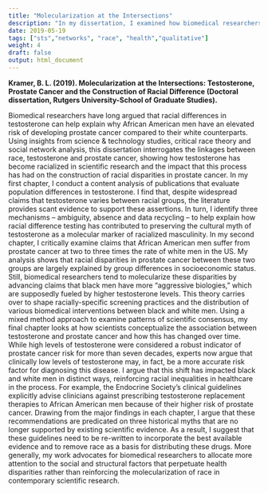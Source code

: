 ```yaml
---
title: "Molecularization at the Intersections"
description: "In my dissertation, I examined how biomedical researchers produce racialized claims about testosterone, prostate cancer, and health disparities in biomedical research."
date: 2019-05-19 
tags: ["sts","networks", "race", "health","qualitative"]
weight: 4
draft: false
output: html_document
--- 
```


**Kramer, B. L. (2019). Molecularization at the Intersections: Testosterone, Prostate Cancer and the Construction of Racial Difference (Doctoral dissertation, Rutgers University-School of Graduate Studies).**

Biomedical researchers have long argued that racial differences in testosterone can help explain why African American men have an elevated risk of developing prostate cancer compared to their white counterparts. Using insights from science & technology studies, critical race theory and social network analysis, this dissertation interrogates the linkages between race, testosterone and prostate cancer, showing how testosterone has become racialized in scientific research and the impact that this process has had on the construction of racial disparities in prostate cancer. In my first chapter, I conduct a content analysis of publications that evaluate population differences in testosterone. I find that, despite widespread claims that testosterone varies between racial groups, the literature provides scant evidence to support these assertions. In turn, I identify three mechanisms – ambiguity, absence and data recycling – to help explain how racial difference testing has contributed to preserving the cultural myth of testosterone as a molecular marker of racialized masculinity. In my second chapter, I critically examine claims that African American men suffer from prostate cancer at two to three times the rate of white men in the US. My analysis shows that racial disparities in prostate cancer between these two groups are largely explained by group differences in socioeconomic status. Still, biomedical researchers tend to molecularize these disparities by advancing claims that black men have more “aggressive biologies,” which are supposedly fueled by higher testosterone levels. This theory carries over to shape racially-specific screening practices and the distribution of various biomedical interventions between black and white men. Using a mixed method approach to examine patterns of scientific consensus, my final chapter looks at how scientists conceptualize the association between testosterone and prostate cancer and how this has changed over time. While high levels of testosterone were considered a robust indicator of prostate cancer risk for more than seven decades, experts now argue that clinically low levels of testosterone may, in fact, be a more accurate risk factor for diagnosing this disease. I argue that this shift has impacted black and white men in distinct ways, reinforcing racial inequalities in healthcare in the process. For example, the Endocrine Society’s clinical guidelines explicitly advise clinicians against prescribing testosterone replacement therapies to African American men because of their higher risk of prostate cancer. Drawing from the major findings in each chapter, I argue that these recommendations are predicated on three historical myths that are no longer supported by existing scientific evidence. As a result, I suggest that these guidelines need to be re-written to incorporate the best available evidence and to remove race as a basis for distributing these drugs. More generally, my work advocates for biomedical researchers to allocate more attention to the social and structural factors that perpetuate health disparities rather than reinforcing the molecularization of race in contemporary scientific research.